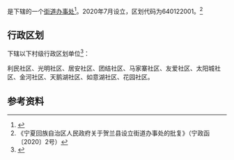 {{中国乡级行政区|64/01/22/001/000}}

'''{{PAGENAMEBASE}}'''是{{PRC admin/fullname|64/01/22/001/000|3}}下辖的一个[[街道办事处|街道办事处]]<ref>{{PRC admin/ref sgc|{{PRC admin/parent|64/01/22/001/000}}}}</ref>。2020年7月设立，区划代码为640122001。<ref>《宁夏回族自治区人民政府关于贺兰县设立街道办事处的批复》（宁政函〔2020〕2号）</ref>

== 行政区划 ==
{{PAGENAMEBASE}}下辖以下村级行政区划单位<ref>{{PRC admin/ref sgc|64/01/22/001/000}}</ref>：

利民社区、光明社区、居安社区、团结社区、马家寨社区、友爱社区、太阳城社区、金河社区、天鹅湖社区、如意湖社区、花园社区。

== 参考资料 ==
{{reflist}}

{{宁夏行政区划小作品}}
{{PRC admin/navcat|64/01/22/001/000}}